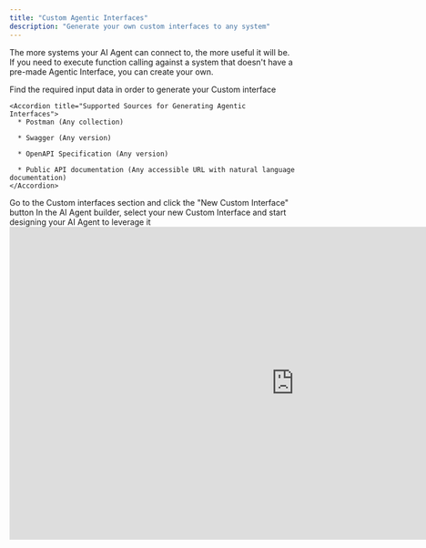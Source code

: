 ```yaml
---
title: "Custom Agentic Interfaces"
description: "Generate your own custom interfaces to any system"
---
```


The more systems your AI Agent can connect to, the more useful it will be. If you need to execute function calling against a system that doesn't have a pre-made Agentic Interface, you can create your own.

<Steps>
  <Step title="Prepare required data">
    Find the required input data in order to generate your Custom interface

    <Accordion title="Supported Sources for Generating Agentic Interfaces">
      * Postman (Any collection)

      * Swagger (Any version)

      * OpenAPI Specification (Any version)

      * Public API documentation (Any accessible URL with natural language documentation)
    </Accordion>
  </Step>

  <Step title="Upload in the xpander.ai platform">
    Go to the Custom interfaces section and click the "New Custom Interface" button
  </Step>

  <Step title="Use in your AI Agent">
    In the AI Agent builder, select your new Custom Interface and start designing your AI Agent to leverage it
  </Step>
</Steps>

<iframe width="1000" height="550" src="https://www.loom.com/embed/5312a083485847f2a2eb313370d7bb32?sid=16df38e8-43e5-487e-8197-7e6d5f25a9bc" title="YouTube video player" frameborder="0" allow="accelerometer; autoplay; clipboard-write; encrypted-media; gyroscope; picture-in-picture" allowfullscreen />